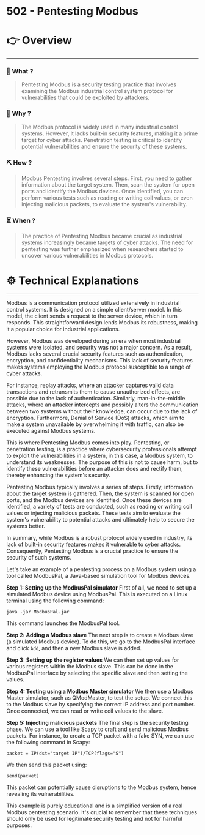# 502 - Pentesting Modbus


# 👉 Overview

---

### 👀 What ?

> Pentesting Modbus is a security testing practice that involves examining the Modbus industrial control system protocol for vulnerabilities that could be exploited by attackers.
> 

### 🧐 Why ?

> The Modbus protocol is widely used in many industrial control systems. However, it lacks built-in security features, making it a prime target for cyber attacks. Penetration testing is critical to identify potential vulnerabilities and ensure the security of these systems.
> 

### ⛏️ How ?

> Modbus Pentesting involves several steps. First, you need to gather information about the target system. Then, scan the system for open ports and identify the Modbus devices. Once identified, you can perform various tests such as reading or writing coil values, or even injecting malicious packets, to evaluate the system's vulnerability.
> 

### ⏳ When ?

> The practice of Pentesting Modbus became crucial as industrial systems increasingly became targets of cyber attacks. The need for pentesting was further emphasized when researchers started to uncover various vulnerabilities in Modbus protocols.
> 

# ⚙️ Technical Explanations

---

Modbus is a communication protocol utilized extensively in industrial control systems. It is designed on a simple client/server model. In this model, the client sends a request to the server device, which in turn responds. This straightforward design lends Modbus its robustness, making it a popular choice for industrial applications.

However, Modbus was developed during an era when most industrial systems were isolated, and security was not a major concern. As a result, Modbus lacks several crucial security features such as authentication, encryption, and confidentiality mechanisms. This lack of security features makes systems employing the Modbus protocol susceptible to a range of cyber attacks.

For instance, replay attacks, where an attacker captures valid data transactions and retransmits them to cause unauthorized effects, are possible due to the lack of authentication. Similarly, man-in-the-middle attacks, where an attacker intercepts and possibly alters the communication between two systems without their knowledge, can occur due to the lack of encryption. Furthermore, Denial of Service (DoS) attacks, which aim to make a system unavailable by overwhelming it with traffic, can also be executed against Modbus systems.

This is where Pentesting Modbus comes into play. Pentesting, or penetration testing, is a practice where cybersecurity professionals attempt to exploit the vulnerabilities in a system, in this case, a Modbus system, to understand its weaknesses. The purpose of this is not to cause harm, but to identify these vulnerabilities before an attacker does and rectify them, thereby enhancing the system's security.

Pentesting Modbus typically involves a series of steps. Firstly, information about the target system is gathered. Then, the system is scanned for open ports, and the Modbus devices are identified. Once these devices are identified, a variety of tests are conducted, such as reading or writing coil values or injecting malicious packets. These tests aim to evaluate the system's vulnerability to potential attacks and ultimately help to secure the systems better.

In summary, while Modbus is a robust protocol widely used in industry, its lack of built-in security features makes it vulnerable to cyber attacks. Consequently, Pentesting Modbus is a crucial practice to ensure the security of such systems.

Let's take an example of a pentesting process on a Modbus system using a tool called ModbusPal, a Java-based simulation tool for Modbus devices.

**Step 1: Setting up the ModbusPal simulator**
First of all, we need to set up a simulated Modbus device using ModbusPal. This is executed on a Linux terminal using the following command:

```
java -jar ModbusPal.jar

```

This command launches the ModbusPal tool.

**Step 2: Adding a Modbus slave**
The next step is to create a Modbus slave (a simulated Modbus device). To do this, we go to the ModbusPal interface and click `Add`, and then a new Modbus slave is added.

**Step 3: Setting up the register values**
We can then set up values for various registers within the Modbus slave. This can be done in the ModbusPal interface by selecting the specific slave and then setting the values.

**Step 4: Testing using a Modbus Master simulator**
We then use a Modbus Master simulator, such as QModMaster, to test the setup. We connect this to the Modbus slave by specifying the correct IP address and port number. Once connected, we can read or write coil values to the slave.

**Step 5: Injecting malicious packets**
The final step is the security testing phase. We can use a tool like Scapy to craft and send malicious Modbus packets. For instance, to create a TCP packet with a fake SYN, we can use the following command in Scapy:

```
packet = IP(dst="target IP")/TCP(flags="S")

```

We then send this packet using:

```
send(packet)

```

This packet can potentially cause disruptions to the Modbus system, hence revealing its vulnerabilities.

This example is purely educational and is a simplified version of a real Modbus pentesting scenario. It's crucial to remember that these techniques should only be used for legitimate security testing and not for harmful purposes.
